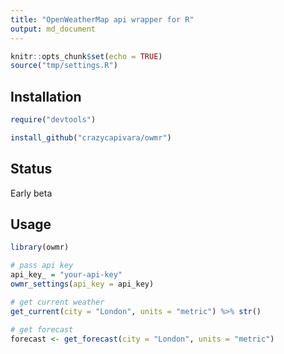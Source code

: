 ```yaml
---
title: "OpenWeatherMap api wrapper for R"
output: md_document
---
```


```r
knitr::opts_chunk$set(echo = TRUE)
source("tmp/settings.R")
```

## Installation

```r
require("devtools")

install_github("crazycapivara/owmr")
```

## Status

Early beta

## Usage

```r
library(owmr)

# pass api key
api_key_ = "your-api-key"
owmr_settings(api_key = api_key)

# get current weather
get_current(city = "London", units = "metric") %>% str()

# get forecast
forecast <- get_forecast(city = "London", units = "metric")
```
